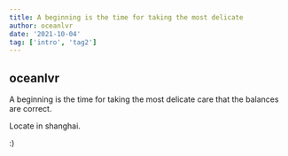 ```yaml
---
title: A beginning is the time for taking the most delicate
author: oceanlvr
date: '2021-10-04'
tag: ['intro', 'tag2']
---
```


## oceanlvr

A beginning is the time for taking the most delicate care that the balances are correct.

Locate in shanghai.

:)
